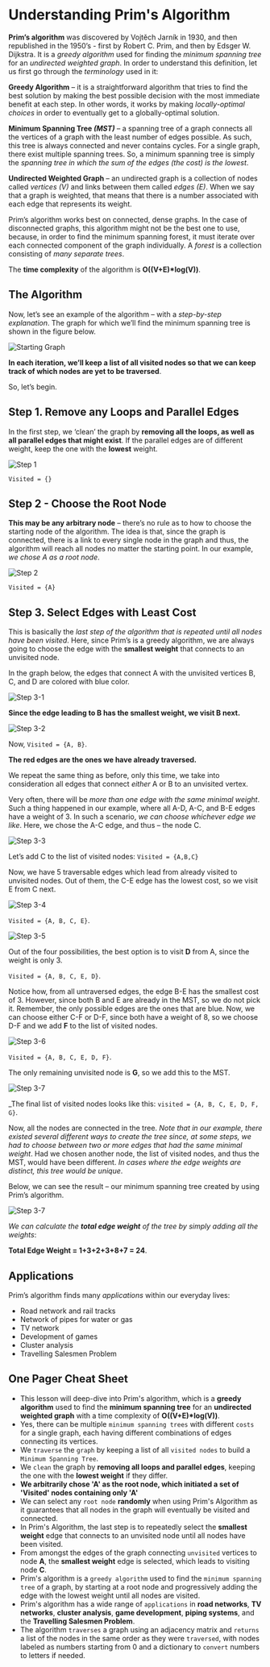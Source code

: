 # Understanding Prim's Algorithm


**Prim’s algorithm** was discovered by Vojtěch Jarník in 1930, and then republished in the 1950’s - first by Robert C. Prim, and then by Edsger W. Dijkstra. It is a _greedy algorithm_ used for finding the _minimum spanning tree_ for an _undirected weighted graph_. In order to understand this definition, let us first go through the _terminology_ used in it:

**Greedy Algorithm** – it is a straightforward algorithm that tries to find the best solution by making the best possible decision with the most immediate benefit at each step. In other words, it works by making _locally-optimal choices_ in order to eventually get to a globally-optimal solution.

**Minimum Spanning Tree _(MST)_** – a spanning tree of a graph connects all the vertices of a graph with the least number of edges possible. As such, this tree is always connected and never contains cycles. For a single graph, there exist multiple spanning trees. So, a minimum spanning tree is simply the _spanning tree in which the sum of the edges (the cost) is the lowest_.

**Undirected Weighted Graph** – an undirected graph is a collection of nodes called _vertices (V)_ and links between them called _edges (E)_. When we say that a graph is weighted, that means that there is a number associated with each edge that represents its weight.

Prim’s algorithm works best on connected, dense graphs. In the case of disconnected graphs, this algorithm might not be the best one to use, because, in order to find the minimum spanning forest, it must iterate over each connected component of the graph individually. A _forest_ is a collection consisting of _many separate trees_.

The **time complexity** of the algorithm is **O((V+E)*log(V))**.


## The Algorithm 

Now, let’s see an example of the algorithm – with a _step-by-step explanation_. The graph for which we’ll find the minimum spanning tree is shown in the figure below. 
 
![Starting Graph](./img/starting_graph.png)

**In each iteration, we’ll keep a list of all visited nodes so that we can keep track of which nodes are yet to be traversed**.

 So, let’s begin.

## Step 1. Remove any Loops and Parallel Edges

In the first step, we ‘clean’ the graph by **removing all the loops, as well as all parallel edges that might exist**. If the parallel edges are of different weight, keep the one with the **lowest** weight.

![Step 1](./img/step_1.png)

`Visited = {}`


## Step 2 - Choose the Root Node

**This may be any arbitrary node** – there’s no rule as to how to choose the starting node of the algorithm. The idea is that, since the graph is connected, there is a link to every single node in the graph and thus, the algorithm will reach all nodes no matter the starting point. In our example, _we chose A as a root node_.
 
![Step 2](./img/step_2.png)

`Visited = {A}`

## Step 3. Select Edges with Least Cost

This is basically the _last step of the algorithm that is repeated until all nodes have been visited_. Here, since Prim’s is a greedy algorithm, we are always going to choose the edge with the **smallest weight** that connects to an unvisited node. 

In the graph below, the edges that connect A with the unvisited vertices B, C, and D are colored with blue color.

![Step 3-1](./img/step_3-1.png)

**Since the edge leading to B has the smallest weight, we visit B next.**

![Step 3-2](./img/step_3-2.png)

Now, `Visited = {A, B}`.

**The red edges are the ones we have already traversed.**

We repeat the same thing as before, only this time, we take into consideration all edges that connect _either_ A or B to an unvisited vertex.

Very often, there will be _more than one edge with the same minimal weight_. Such a thing happened in our example, where all A-D, A-C, and B-E edges have a weight of 3. In such a scenario, _we can choose whichever edge we like_. Here, we chose the A-C edge, and thus – the node C. 

![Step 3-3](./img/step_3-3.png)

Let’s add C to the list of visited nodes: `Visited = {A,B,C}`

Now, we have 5 traversable edges which lead from already visited to unvisited nodes. Out of them, the C-E edge has the lowest cost, so we visit E from C next.

![Step 3-4](./img/step_3-4.png)

`Visited = {A, B, C, E}`.

![Step 3-5](./img/step_3-5.png)

Out of the four possibilities, the best option is to visit **D** from A, since the weight is only 3. 

`Visited = {A, B, C, E, D}`.

Notice how, from all untraversed edges, the edge B-E has the smallest cost of 3. However, since both B and E are already in the MST, so we do not pick it. Remember, the only possible edges are the ones that are blue. Now, we can choose either C-F or D-F, since both have a weight of 8, so we choose D-F and we add **F** to the list of visited nodes.
 
![Step 3-6](./img/step_3-6.png)

`Visited = {A, B, C, E, D, F}`.

The only remaining unvisited node is **G**, so we add this to the MST.

![Step 3-7](./img/step_3-7.png)

_The final list of visited nodes looks like this: `visited = {A, B, C, E, D, F, G}`.

Now, all the nodes are connected in the tree. _Note that in our example, there existed several different ways to create the tree since, at some steps, we had to choose between two or more edges that had the same minimal weight_. Had we chosen another node, the list of visited nodes, and thus the MST, would have been different. _In cases where the edge weights are distinct, this tree would be unique_. 

Below, we can see the result – our minimum spanning tree created by using Prim’s algorithm.

![Step 3-7](./img/mst.png)

_We can calculate the **total edge weight** of the tree by simply adding all the weights_:

**Total Edge Weight = 1+3+2+3+8+7 = 24**.

## Applications 

Prim’s algorithm finds many _applications_ within our everyday lives:

-	Road network and rail tracks
-	Network of pipes for water or gas
-	TV network
-	Development of games
-	Cluster analysis
-	Travelling Salesmen Problem

## One Pager Cheat Sheet

- This lesson will deep-dive into Prim's algorithm, which is a **greedy algorithm** used to find the **minimum spanning tree** for an **undirected weighted graph** with a time complexity of **O((V+E)*log(V))**.
- Yes, there can be multiple `minimum spanning trees` with different `costs` for a single graph, each having different combinations of edges connecting its vertices.
- We `traverse` the `graph` by keeping a list of all `visited nodes` to build a `Minimum Spanning Tree`.
- We `clean` the graph by **removing all loops and parallel edges**, keeping the one with the **lowest weight** if they differ.
- **We arbitrarily chose 'A' as the root node, which initiated a set of 'Visited' nodes containing only 'A'**
- We can select any `root node` **randomly** when using Prim's Algorithm as it guarantees that all nodes in the graph will eventually be visited and connected.
- In Prim's Algorithm, the last step is to repeatedly select the **smallest weight** edge that connects to an unvisited node until all nodes have been visited.
- From amongst the edges of the graph connecting `unvisited` vertices to node **A**, the **smallest weight** edge is selected, which leads to visiting node **C**.
- Prim's algorithm is a `greedy algorithm` used to find the `minimum spanning tree` of a graph, by starting at a root node and progressively adding the edge with the lowest weight until all nodes are visited.
- Prim's algorithm has a wide range of `applications` in **road networks**, **TV networks**, **cluster analysis**, **game development**, **piping systems**, and the **Travelling Salesmen Problem**.
- The algorithm `traverses` a graph using an adjacency matrix and `returns` a list of the nodes in the same order as they were `traversed`, with nodes labeled as numbers starting from 0 and a dictionary to `convert` numbers to letters if needed.